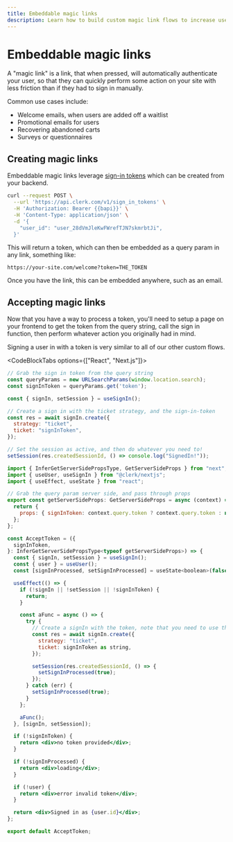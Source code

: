 ```yaml
---
title: Embeddable magic links
description: Learn how to build custom magic link flows to increase user engagement and reduce drop off in transactional emails, SMS's, and anywhere else you can imagine.
---
```


# Embeddable magic links

A "magic link" is a link, that when pressed, will automatically authenticate your user, so that they can quickly perform some action on your site with less friction than if they had to sign in manually.

Common use cases include:

- Welcome emails, when users are added off a waitlist
- Promotional emails for users
- Recovering abandoned carts
- Surveys or questionnaires

## Creating magic links

Embeddable magic links leverage [sign-in tokens](https://clerk.com/docs/reference/backend-api/tag/Sign-in-Tokens#operation/CreateSignInToken) which can be created from your backend.

```bash
curl --request POST \
  --url 'https://api.clerk.com/v1/sign_in_tokens' \
  -H 'Authorization: Bearer {{bapi}}' \
  -H 'Content-Type: application/json' \
  -d '{
    "user_id": "user_28dVmJleKwFWrefTJN7skmrbtJi",
  }'
```

This will return a token, which can then be embedded as a query param in any link, something like:

`https://your-site.com/welcome?token=THE_TOKEN`

Once you have the link, this can be embedded anywhere, such as an email.

## Accepting magic links

Now that you have a way to process a token, you'll need to setup a page on your frontend to get the token from the query string, call the sign in function, then perform whatever action you originally had in mind.

Signing a user in with a token is very similar to all of our other custom flows.

<CodeBlockTabs options={["React", "Next.js"]}>
```jsx filename="accept-token.js"
// Grab the sign in token from the query string
const queryParams = new URLSearchParams(window.location.search);
const signInToken = queryParams.get('token');

const { signIn, setSession } = useSignIn();

// Create a sign in with the ticket strategy, and the sign-in-token
const res = await signIn.create({
  strategy: "ticket",
  ticket: "signInToken",
});

// Set the session as active, and then do whatever you need to!
setSession(res.createdSessionId, () => console.log("SignedIn!"));
```

```jsx filename="pages/accept-token.jsx"
import { InferGetServerSidePropsType, GetServerSideProps } from "next";
import { useUser, useSignIn } from "@clerk/nextjs";
import { useEffect, useState } from "react";

// Grab the query param server side, and pass through props
export const getServerSideProps: GetServerSideProps = async (context) => {
  return {
    props: { signInToken: context.query.token ? context.query.token : null },
  };
};

const AcceptToken = ({
  signInToken,
}: InferGetServerSidePropsType<typeof getServerSideProps>) => {
  const { signIn, setSession } = useSignIn();
  const { user } = useUser();
  const [signInProcessed, setSignInProcessed] = useState<boolean>(false);

  useEffect(() => {
    if (!signIn || !setSession || !signInToken) {
      return;
    }

    const aFunc = async () => {
      try {
        // Create a signIn with the token, note that you need to use the "ticket" strategy.
        const res = await signIn.create({
          strategy: "ticket",
          ticket: signInToken as string,
        });

        setSession(res.createdSessionId, () => {
          setSignInProcessed(true);
        });
      } catch (err) {
        setSignInProcessed(true);
      }
    };

    aFunc();
  }, [signIn, setSession]);

  if (!signInToken) {
    return <div>no token provided</div>;
  }

  if (!signInProcessed) {
    return <div>loading</div>;
  }

  if (!user) {
    return <div>error invalid token</div>;
  }

  return <div>Signed in as {user.id}</div>;
};

export default AcceptToken;
```
</CodeBlockTabs>
